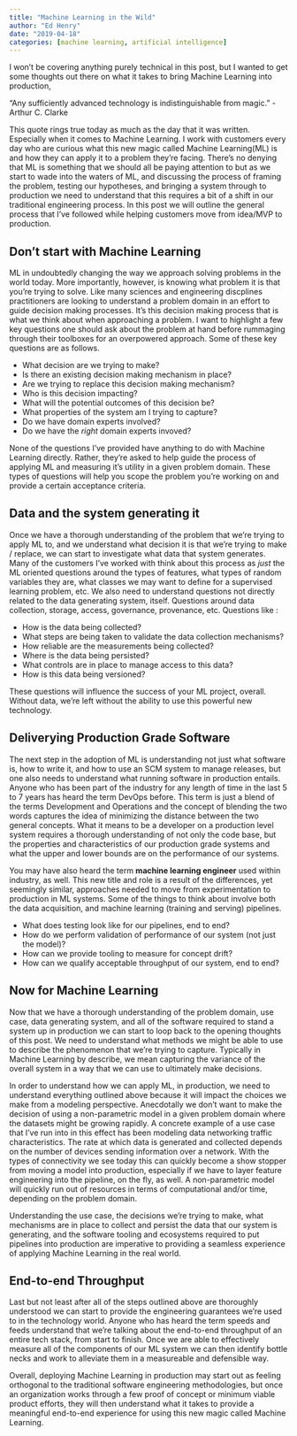 ```yaml
---
title: "Machine Learning in the Wild"
author: "Ed Henry"
date: "2019-04-18"
categories: [machine learning, artificial intelligence]
---
```


I won't be covering anything purely technical in this post, but I wanted to get some thoughts out there on what it takes to bring Machine Learning into production,

"Any sufficiently advanced technology is indistinguishable from magic." - Arthur C. Clarke

This quote rings true today as much as the day that it was written. Especially when it comes to Machine Learning. I work with customers every day who are curious what this new magic called Machine Learning(ML) is and how they can apply it to a problem they're facing. There's no denying that ML is something that we should all be paying attention to but as we start to wade into the waters of ML, and discussing the process of framing the problem, testing our hypotheses, and bringing a system through to production we need to understand that this requires a bit of a shift in our traditional engineering process. In this post we will outline the general process that I've followed while helping customers move from idea/MVP to production.

## Don't start with Machine Learning

ML in undoubtedly changing the way we approach solving problems in the world today. More importantly, however, is knowing what problem it is that you're trying to solve. Like many sciences and engineering discplines practitioners are looking to understand a problem domain in an effort to guide decision making processes. It's this decision making process that is what we think about when approaching a problem. I want to highlight a few key questions one should ask about the problem at hand before rummaging through their toolboxes for an overpowered approach. Some of these key questions are as follows.

* What decision are we trying to make?
* Is there an existing decision making mechanism in place?
* Are we trying to replace this decision making mechanism?
* Who is this decision impacting?
* What will the potential outcomes of this decision be?
* What properties of the system am I trying to capture?
* Do we have domain experts involved?
* Do we have the _right_ domain experts invoved?

None of the questions I've provided have anything to do with Machine Learning directly. Rather, they're asked to help guide the process of applying ML and measuring it's utility in a given problem domain. These types of questions will help you scope the problem you're working on and provide a certain acceptance criteria.

## Data and the system generating it

Once we have a thorough understanding of the problem that we're trying to apply ML to, and we understand what decision it is that we're trying to make / replace, we can start to investigate what data that system generates. Many of the customers I've worked with think about this process as _just_ the ML oriented questions around the types of features, what types of random variables they are, what classes we may want to define for a supervised learning problem, etc. We also need to understand questions not directly related to the data generating system, itself. Questions around data collection, storage, access, governance, provenance, etc. Questions like :

* How is the data being collected?
* What steps are being taken to validate the data collection mechanisms?
* How reliable are the measurements being collected?
* Where is the data being persisted?
* What controls are in place to manage access to this data?
* How is this data being versioned?

These questions will influence the success of your ML project, overall. Without data, we're left without the ability to use this powerful new technology.

## Deliverying Production Grade Software

The next step in the adoption of ML is understanding not just what software is, how to write it, and how to use an SCM system to manage releases, but one also needs to understand what running software in production entails. Anyone who has been part of the industry for any length of time in the last 5 to 7 years has heard the term DevOps before. This term is just a blend of the terms Development and Operations and the concept of blending the two words captures the idea of minimizing the distance between the two general concepts. What it means to be a developer on a production level system requires a thorough understanding of not only the code base, but the properties and characteristics of our production grade systems and what the upper and lower bounds are on the performance of our systems.

You may have also heard the term **machine learning engineer** used within industry, as well. This new title and role is a result of the differences, yet seemingly similar, approaches needed to move from experimentation to production in ML systems. Some of the things to think about involve both the data acquisition, and machine learning (training and serving) pipelines.

* What does testing look like for our pipelines, end to end?
* How do we perform validation of performance of our system (not just the model)?
* How can we provide tooling to measure for concept drift?
* How can we qualify acceptable throughput of our system, end to end?

## Now for Machine Learning

Now that we have a thorough understanding of the problem domain, use case, data generating system, and all of the software required to stand a system up in production we can start to loop back to the opening thoughts of this post. We need to understand what methods we might be able to use to describe the phenomenon that we're trying to capture. Typically in Machine Learning by describe, we mean capturing the variance of the overall system in a way that we can use to ultimately make decisions.

In order to understand how we can apply ML, in production, we need to understand everything outlined above because it will impact the choices we make from a modeling perspective. Anecdotally we don't want to make the decision of using a non-parametric model in a given problem domain where the datasets might be growing rapidly. A concrete example of a use case that I've run into in this effect has been modeling data networking traffic characteristics. The rate at which data is generated and collected depends on the number of devices sending information over a network. With the types of connectivity we see today this can quickly become a show stopper from moving a model into production, especially if we have to layer feature engineering into the pipeline, on the fly, as well. A non-parametric model will quickly run out of resources in terms of computational and/or time, depending on the problem domain.

Understanding the use case, the decisions we're trying to make, what mechanisms are in place to collect and persist the data that our system is generating, and the software tooling and ecosystems required to put pipelines into production are imperative to providing a seamless experience of applying Machine Learning in the real world.

## End-to-end Throughput

Last but not least after all of the steps outlined above are thoroughly understood we can start to provide the engineering guarantees we're used to in the technology world. Anyone who has heard the term speeds and feeds understand that we're talking about the end-to-end throughput of an entire tech stack, from start to finish. Once we are able to effectively measure all of the components of our ML system we can then identify bottle necks and work to alleviate them in a measureable and defensible way.

Overall, deploying Machine Learning in production may start out as feeling orthogonal to the traditional software engineering methodologies, but once an organization works through a few proof of concept or minimum viable product efforts, they will then understand what it takes to provide a meaningful end-to-end experience for using this new magic called Machine Learning.